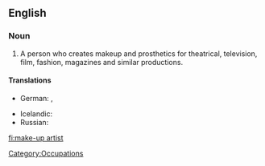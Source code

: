 {{wikipedia}}

==English==

===Noun===

{{en-noun|sg=[[make-up]] [[artist]]}}

# A person who creates makeup and prosthetics for theatrical, television, film, fashion, magazines and similar productions.

====Translations====
{{trans-top|artist who creates makeup for theatrical, television, or film productions}}
*German: {{t-|de|Visagist|m}}, {{t-|de|Maskenbildner|m}}
{{trans-mid}}
* Icelandic: {{t|is|sminka|f}}
* Russian: {{t-|ru|гримёр|m|tr=grimjór|sc=Cyrl}}
{{trans-bottom}}

[[Category:Occupations]]

[[fi:make-up artist]]